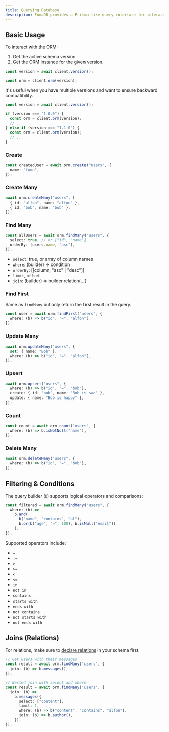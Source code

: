 ```yaml
---
title: Querying Database
description: FumaDB provides a Prisma-like query interface for interacting with consumer's database.
---
```


## Basic Usage

To interact with the ORM:

1. Get the active schema version.
2. Get the ORM instance for the given version.

```ts
const version = await client.version();

const orm = client.orm(version);
```

It's useful when you have multiple versions and want to ensure backward compatibility.

```ts
const version = await client.version();

if (version === "1.0.0") {
  const orm = client.orm(version);
  // ...
} else if (version === "1.1.0") {
  const orm = client.orm(version);
  // ...
}
```

### Create

```ts
const createdUser = await orm.create("users", {
  name: "fuma",
});
```

### Create Many

```ts
await orm.createMany("users", [
  { id: "alfon", name: "alfon" },
  { id: "bob", name: "bob" },
]);
```

### Find Many

```ts
const allUsers = await orm.findMany("users", {
  select: true, // or ["id", "name"]
  orderBy: [users.name, "asc"],
});
```

- `select`: true, or array of column names
- `where`: (builder) => condition
- `orderBy`: [[column, "asc" | "desc"]]
- `limit`, `offset`
- `join`: (builder) => builder.relation(...)

### Find First

Same as `findMany` but only return the first result in the query.

```ts
const user = await orm.findFirst("users", {
  where: (b) => b("id", "=", "alfon"),
});
```

### Update Many

```ts
await orm.updateMany("users", {
  set: { name: "Bob" },
  where: (b) => b("id", "=", "alfon"),
});
```

### Upsert

```ts
await orm.upsert("users", {
  where: (b) => b("id", "=", "bob"),
  create: { id: "bob", name: "Bob is sad" },
  update: { name: "Bob is happy" },
});
```

### Count

```ts
const count = await orm.count("users", {
  where: (b) => b.isNotNull("name"),
});
```

### Delete Many

```ts
await orm.deleteMany("users", {
  where: (b) => b("id", "=", "bob"),
});
```

## Filtering & Conditions

The query builder (`b`) supports logical operators and comparisons:

```ts
const filtered = await orm.findMany("users", {
  where: (b) =>
    b.and(
      b("name", "contains", "al"),
      b.or(b("age", ">", 100), b.isNull("email"))
    ),
});
```

Supported operators include:

- `=`
- `!=`
- `>`
- `>=`
- `<`
- `<=`
- `in`
- `not in`
- `contains`
- `starts with`
- `ends with`
- `not contains`
- `not starts with`
- `not ends with`

## Joins (Relations)

For relations, make sure to [declare relations](/docs/author/schema#relations) in your schema first.

```ts
// Get users with their messages
const result = await orm.findMany("users", {
  join: (b) => b.messages(),
});

// Nested join with select and where
const result = await orm.findMany("users", {
  join: (b) =>
    b.messages({
      select: ["content"],
      limit: 1,
      where: (b) => b("content", "contains", "alfon"),
      join: (b) => b.author(),
    }),
});
```
